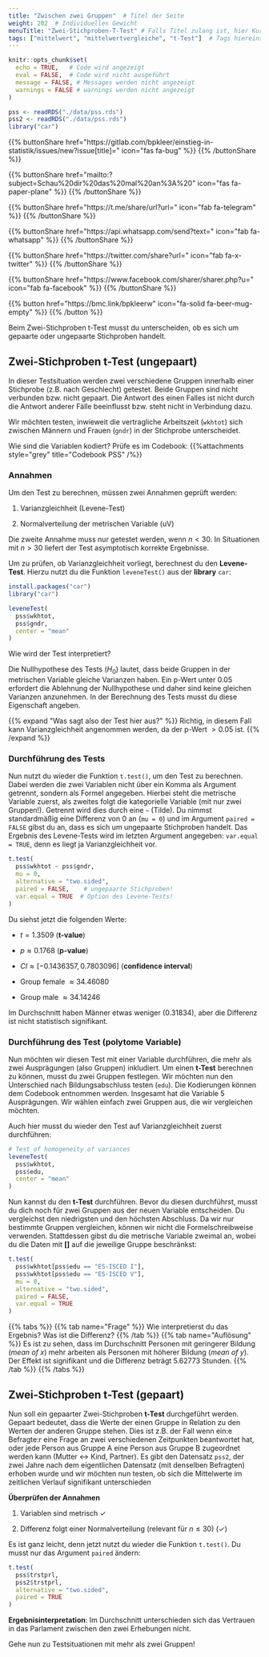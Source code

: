 ```yaml
---
title: "Zwischen zwei Gruppen"  # Titel der Seite
weight: 202  # Individuelles Gewicht 
menuTitle: "Zwei-Stichproben-T-Test" # Falls Titel zulang ist, hier Kurztitel
tags: ["mittelwert", "mittelwertvergleiche", "t-Test"]  # Tags hiereinsetzen; Kurzwort, was auf der Seite passsiert
---
```


```r
knitr::opts_chunk$set(
  echo = TRUE,   # Code wird angezeigt
  eval = FALSE,  # Code wird nicht ausgeführt
  message = FALSE, # Messages werden nicht angezeigt
  warnings = FALSE # warnings werden nicht angezeigt
)

pss <- readRDS("./data/pss.rds")
pss2 <- readRDS("./data/pss.rds")
library("car")
```

{{% buttonShare href=\"https\:\/\/gitlab.com\/bpkleer\/einstieg-in-statistik\/issues\/new?issue[title]=\" icon=\"fas fa-bug\" %}} {{% /buttonShare %}} 

{{% buttonShare href=\"mailto\:?subject=Schau\%20dir\%20das\%20mal\%20an\%3A\%20\" icon=\"fas fa-paper-plane\" %}} {{% /buttonShare %}}

{{% buttonShare href=\"https\:\/\/t.me\/share\/url?url=\" icon=\"fab fa-telegram\" %}} {{% /buttonShare %}}

{{% buttonShare href=\"https\:\/\/api.whatsapp.com\/send?text=\" icon=\"fab fa-whatsapp\" %}} {{% /buttonShare %}}

{{% buttonShare href=\"https\:\/\/twitter.com\/share?url=\" icon=\"fab fa-x-twitter\" %}} {{% /buttonShare %}}

{{% buttonShare href=\"https\:\/\/www.facebook.com\/sharer\/sharer.php?u=\" icon=\"fab fa-facebook\" %}} {{% /buttonShare %}}

{{% button href=\"https\:\/\/bmc.link\/bpkleerw\" icon=\"fa-solid fa-beer-mug-empty\" %}} {{% /button %}}

Beim Zwei-Stichproben t-Test musst du unterscheiden, ob es sich um gepaarte oder ungepaarte Stichproben handelt. 

## Zwei-Stichproben t-Test (ungepaart)
In dieser Testsituation werden zwei verschiedene Gruppen innerhalb einer Stichprobe (z.B. nach Geschlecht) getestet. Beide Gruppen sind nicht verbunden bzw. nicht gepaart. Die Antwort des einen Falles ist nicht durch die Antwort anderer Fälle beeinflusst bzw. steht nicht in Verbindung dazu. 

Wir möchten testen, inwieweit die vertragliche Arbeitszeit (`wkhtot`) sich zwischen Männern und Frauen (`gndr`) in der Stichprobe unterscheidet. 

Wie sind die Variablen kodiert? Prüfe es im Codebook:
{{%attachments style=\"grey\" title=\"Codebook PSS\" /%}}

### Annahmen
Um den Test zu berechnen, müssen zwei Annahmen geprüft werden:

1. Varianzgleichheit (Levene-Test)

2. Normalverteilung der metrischen Variable (uV)

Die zweite Annahme muss nur getestet werden, wenn $n < 30$. In Situationen mit $n > 30$ liefert der Test asymptotisch korrekte Ergebnisse. 

Um zu prüfen, ob Varianzgleichheit vorliegt, berechnest du den **Levene-Test**. Hierzu nutzt du die Funktion `leveneTest()` aus der **library** `car`:
```r
install.packages("car")
library("car")
```

```r
leveneTest(
  pss$wkhtot,      
  pss$gndr,        
  center = "mean"
)   
```

Wie wird der Test interpretiert?

Die Nullhypothese des Tests ($H_0$) lautet, dass beide Gruppen in der metrischen Variable gleiche Varianzen haben. Ein p-Wert unter $0.05$ erfordert die Ablehnung der Nullhypothese und daher sind keine gleichen Varianzen anzunehmen. In der Berechnung des Tests musst du diese Eigenschaft angeben. 

{{% expand \"Was sagt also der Test hier aus?\" %}}
Richtig, in diesem Fall kann Varianzgleichheit angenommen werden, da der p-Wert $>0.05$ ist. 
{{% /expand %}}

### Durchführung des Tests
Nun nutzt du wieder die Funktion `t.test()`, um den Test zu berechnen. Dabei werden die zwei Variablen nicht über ein Komma als Argument getrennt, sondern als Formel angegeben. Hierbei steht die metrische Variable zuerst, als zweites folgt die kategorielle Variable (mit nur zwei Gruppen!). Getrennt wird dies durch eine `~` (Tilde). Du nimmst standardmäßig eine Differenz von $0$ an (`mu = 0`) und im Argument `paired = FALSE` gibst du an, dass es sich um ungepaarte Stichproben handelt. Das Ergebnis des Levene-Tests wird im letzten Argument angegeben: `var.equal = TRUE`, denn es liegt ja Varianzgleichheit vor.
```r
t.test(
  pss$wkhtot ~ pss$gndr,     
  mu = 0,                        
  alternative = "two.sided",     
  paired = FALSE,    # ungepaarte Stichproben!            
  var.equal = TRUE  # Option des Levene-Tests!
)            
```

Du siehst jetzt die folgenden Werte:

- $t = 1.3509$ (**t-value**)

- $p \approx 0.1768$ (**p-value**)

- $CI\approx[-0.1436357, 0.7803096]$ (**confidence interval**)

- Group female $\approx 34.46080$

- Group male $\approx 34.14246$

Im Durchschnitt haben Männer etwas weniger ($0.31834$), aber die Differenz ist nicht statistisch signifikant.

### Durchführung des Test (polytome Variable)
Nun möchten wir diesen Test mit einer Variable durchführen, die mehr als zwei Ausprägungen (also Gruppen) inkludiert. Um einen **t-Test** berechnen zu können, musst du zwei Gruppen festlegen.
Wir möchten nun den Unterschied nach Bildungsabschluss testen (`edu`). Die Kodierungen können dem Codebook entnommen werden. Insgesamt hat die Variable $5$ Ausprägungen. Wir wählen einfach zwei Gruppen aus, die wir vergleichen möchten.

Auch hier musst du wieder den Test auf Varianzgleichheit zuerst durchführen: 
```r
# Test of homogeneity of variances
leveneTest(
  pss$wkhtot,
  pss$edu,
  center = "mean"
)
```

Nun kannst du den **t-Test** durchführen. Bevor du diesen durchführst, musst du dich noch für zwei Gruppen aus der neuen Variable entscheiden. Du vergleichst den niedrigsten und den höchsten Abschluss. Da wir nur bestimmte Gruppen vergleichen, können wir nicht die Formelschreibweise verwenden. Stattdessen gibst du die metrische Variable zweimal an, wobei du die Daten mit **[]** auf die jeweilige Gruppe beschränkst:
```r
t.test(
  pss$wkhtot[pss$edu == "ES-ISCED I"],
  pss$wkhtot[pss$edu == "ES-ISCED V"], 
  mu = 0, 
  alternative = "two.sided", 
  paired = FALSE, 
  var.equal = TRUE
)
```

{{% tabs %}}
{{% tab name=\"Frage\" %}}
Wie interpretierst du das Ergebnis? Was ist die Differenz?
{{% /tab %}}
{{% tab name=\"Auflösung\" %}}
Es ist zu sehen, dass im Durchschnitt Personen mit geringerer Bildung (*mean of x*) mehr arbeiten als Personen mit höherer Bildung (*mean of y*). Der Effekt ist signifikant und die Differenz beträgt $5.62773$ Stunden. 
{{% /tab %}}
{{% /tabs %}}

## Zwei-Stichproben t-Test (gepaart)
Nun soll ein gepaarter Zwei-Stichproben **t-Test** durchgeführt werden. Gepaart bedeutet, dass die Werte der einen Gruppe in Relation zu den Werten der anderen Gruppe stehen. Dies ist z.B. der Fall wenn ein:e Befragte:r eine Frage an zwei verschiedenen Zeitpunkten beantwortet hat, oder jede Person aus Gruppe A eine Person aus Gruppe B zugeordnet werden kann (Mutter <-> Kind, Partner). Es gibt den Datensatz `pss2`, der zwei Jahre nach dem eigentlichen Datensatz (mit denselben Befragten) erhoben wurde und wir möchten nun testen, ob sich die Mittelwerte im zeitlichen Verlauf signifikant unterschieden

**Überprüfen der Annahmen**

1. Variablen sind metrisch $\checkmark$

2. Differenz folgt einer Normalverteilung (relevant für $n \leq 30$) ($\checkmark$)

Es ist ganz leicht, denn jetzt nutzt du wieder die Funktion `t.test()`. Du musst nur das Argument `paired` ändern:
```r
t.test(
  pss$trstprl,
  pss2$trstprl, 
  alternative = "two.sided", 
  paired = TRUE
)
```

**Ergebnisinterpretation**: Im Durchschnitt unterschieden sich das Vertrauen in das Parlament zwischen den zwei Erhebungen nicht. 

Gehe nun zu Testsituationen mit mehr als zwei Gruppen!